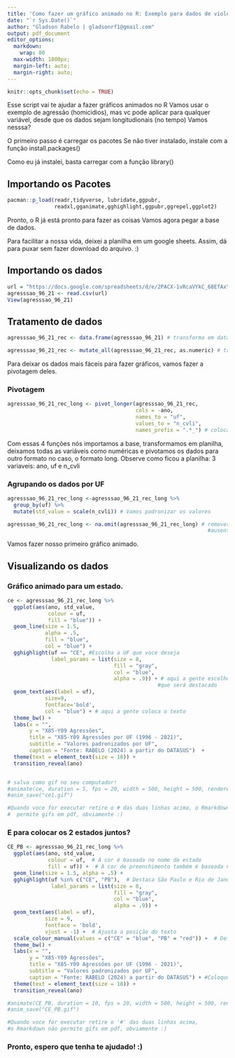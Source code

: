 ---
title: 'Como fazer um gráfico animado no R: Exemplo para dados de violência'
date: "`r Sys.Date()`"
author: "Gladson Rabelo | gladsonrf1@gmail.com"
output: pdf_document
editor_options: 
  markdown: 
    wrap: 80
  max-width: 1800px;
  margin-left: auto;
  margin-right: auto;
---

```{r setup, include=FALSE}
knitr::opts_chunk$set(echo = TRUE)
```

Esse script vai te ajudar a fazer gráficos animados no R Vamos usar o
exemplo de agressão (homicidios), mas vc pode aplicar para qualquer
variável, desde que os dados sejam longitudionais (no tempo) Vamos
nesssa?

O primeiro passo é carregar os pacotes Se não tiver instalado, instale
com a função install.packages()

Como eu já instalei, basta carregar com a função library()

## Importando os Pacotes
```{r, echo=T, message=FALSE, warning=FALSE}
pacman::p_load(readr,tidyverse, lubridate,ggpubr,
               readxl,gganimate,gghighlight,ggpubr,ggrepel,ggplot2)
```

Pronto, o R já está pronto para fazer as coisas Vamos agora pegar a base
de dados.

Para facilitar a nossa vida, deixei a planilha em um google sheets.
Assim, dá para puxar sem fazer download do arquivo. :)

## Importando os dados
```{r, echo=T, message=FALSE, warning=FALSE}
url = "https://docs.google.com/spreadsheets/d/e/2PACX-1vRcaVYkC_68EfAxYOcIn9uppRn0KHq1ZUdL41V8dLG8X_n60mx5hvcsBoWNfEG01f8qbbLWT8oNn8jv/pub?output=csv"
agresssao_96_21 <- read.csv(url)
View(agresssao_96_21)
```

## Tratamento de dados
```{r, echo=T, message=FALSE, warning=FALSE}
agresssao_96_21_rec <- data.frame(agresssao_96_21) # transforma em data frame

agresssao_96_21_rec <- mutate_all(agresssao_96_21_rec, as.numeric) # transforma tudo em numerico
```

Para deixar os dados mais fáceis para fazer gráficos, vamos fazer a
pivotagem deles.

\newpage

### Pivotagem
```{r, echo=T, message=FALSE, warning=FALSE}
agresssao_96_21_rec_long <- pivot_longer(agresssao_96_21_rec,
                                         cols = -ano,
                                         names_to = "uf",
                                         values_to = "n_cvli",
                                         names_prefix = ".*_") # coloca a base em formato long
```

Com essas 4 funções nós importamos a base, transformamos em planilha,
deixamos todas as variáveis como numéricas e pivotamos os dados para
outro formato no caso, o formato long. Observe como ficou a planilha: 3
variaveis: ano, uf e n_cvli

### Agrupando os dados por UF
```{r, echo=T, message=FALSE, warning=FALSE}
agresssao_96_21_rec_long <-agresssao_96_21_rec_long %>% 
  group_by(uf) %>% 
  mutate(std_value = scale(n_cvli)) # Vamos padronizar os valores

agresssao_96_21_rec_long <- na.omit(agresssao_96_21_rec_long) # remover casos 
                                                                #ausentes
```

Vamos fazer nosso primeiro gráfico animado.

## Visualizando os dados

### Gráfico animado para um estado.
```{r, echo=T, message=FALSE, warning=FALSE}
ce <- agresssao_96_21_rec_long %>%
  ggplot(aes(ano, std_value, 
             colour = uf,
             fill = "blue")) +
  geom_line(size = 1.5,
            alpha = .5,
            fill = "blue",
            col = "blue") +
  gghighlight(uf == "CE", #Escolha a UF que voce deseja
              label_params = list(size = 8, 
                                  fill = "gray",
                                  col = "blue",
                                  alpha = .9)) + # aqui a gente escolhe o caso 
                                                #que será destacado
  geom_text(aes(label = uf),
            size=9,
            fontface='bold',
            col = "blue") + # aqui a gente coloca o texto
  theme_bw() +
  labs(x = "",
       y = "X85-Y09 Agressões",
       title = "X85-Y09 Agressões por UF (1996 - 2021)",
       subtitle = "Valores padronizados por UF",
       caption = "Fonte: RABELO (2024) a partir do DATASUS")  +
  theme(text = element_text(size = 18)) +
  transition_reveal(ano)


# salva como gif no seu computador!
#animate(ce, duration = 5, fps = 20, width = 500, height = 500, renderer = gifski_renderer())
#anim_save("ce1.gif")

#Quando voce for executar retire o # das duas linhas acima, o Rmarkdown não
#  permite gifs em pdf, obviamente :)

```

### E para colocar os 2 estados juntos?
```{r, echo=T, message=FALSE, warning=FALSE}

CE_PB <- agresssao_96_21_rec_long %>%
  ggplot(aes(ano, std_value, 
             colour = uf,  # A cor é baseada no nome do estado
             fill = uf)) +  # A cor de preenchimento também é baseada no nome do estado
  geom_line(size = 1.5, alpha = .5) +
  gghighlight(uf %in% c("CE", "PB"),  # Destaca São Paulo e Rio de Janeiro
              label_params = list(size = 8, 
                                  fill = "gray",
                                  col = "blue",
                                  alpha = .9)) +
  geom_text(aes(label = uf),
            size = 9,
            fontface = 'bold',
            vjust = -1) +  # Ajusta a posição do texto
  scale_colour_manual(values = c("CE" = "blue", "PB" = "red")) +  # Define cores manualmente para CE e PB
  theme_bw() +
  labs(x = "",
       y = "X85-Y09 Agressões",
       title = "X85-Y09 Agressões por UF (1996 - 2021)",
       subtitle = "Valores padronizados por UF",
       caption = "Fonte: RABELO (2024) a partir do DATASUS") + #Coloque sua legenda
  theme(text = element_text(size = 18)) +
  transition_reveal(ano)

#animate(CE_PB, duration = 10, fps = 20, width = 500, height = 500, renderer = gifski_renderer())
#anim_save("CE_PB.gif")

#Quando voce for executar retire o '#' das duas linhas acima, 
#o Rmarkdown não permite gifs em pdf, obviamente :)
```

### Pronto, espero que tenha te ajudado! :)